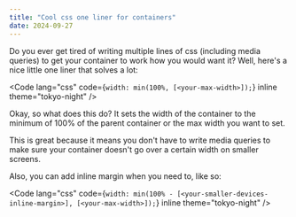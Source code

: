 ```yaml
---
title: "Cool css one liner for containers"
date: 2024-09-27
---
```



Do you ever get tired of writing multiple lines of css (including media queries)
to get your container to work how you would want it?
Well, here's a nice little one liner that solves a lot:

<Code
  lang="css"
  code={`width: min(100%, [<your-max-width>]);`}
  inline
  theme="tokyo-night"
/>

Okay, so what does this do?
It sets the width of the container to the minimum of 100% of the parent container
or the max width you want to set.

This is great because it means you don't have to write media queries to make
sure your container doesn't go over a certain width on smaller screens.

Also, you can add inline margin when you need to, like so:

<Code
  lang="css"
  code={`width: min(100% - [<your-smaller-devices-inline-margin>], [<your-max-width>]);`}
  inline
  theme="tokyo-night"
/>
